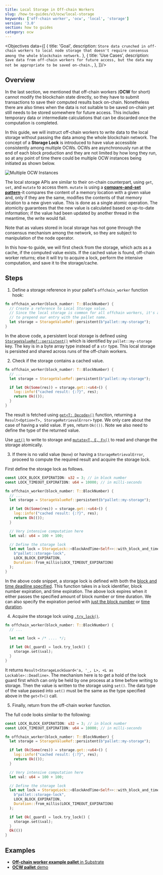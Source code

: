 ```yaml
---
title: Local Storage in Off-chain Workers
slug: /how-to-guides/v3/ocw/local-storage
keywords: ['off-chain worker', 'ocw', 'local', 'storage']
version: '3.0'
section: how to guides
category: ocw
---
```


<Objectives data={[
  {
    title: 'Goal',
    description: `Store data crunched in off-chain workers to local node storage that doesn't require consensus among the whole blockchain network.`
  },
  {
    title: 'Use Cases',
    description: `Save data from off-chain workers for future access, but the data may not be appropriate to be saved on-chain.`,
  },
]}/>

## Overview

In the last section, we mentioned that off-chain workers (**OCW** for short) cannot modify the blockchain state directly, so they have to submit transactions to save their computed results back on-chain.
Nonetheless there are also times when the data is not suitable to be saved on-chain yet still needs to be stored somewhere for future access.
This includes temporary data or intermediate calculations that can be discarded once the computation is completed.

In this guide, we will instruct off-chain workers to write data to the local storage without passing the data among the whole blockchain network.
The concept of a **Storage Lock** is introduced to have value accessible consistently among multiple OCWs.
OCWs are asynchronously run at the end of each block production and they are not limited by how long they run, so at any point of time there could be multiple OCW instances being initiated as shown below.

![Multiple OCW Instances](../../../../src/images/how-to-guides/ocw/local-storage/multiple-ocws.png)

The local storage APIs are similar to their on-chain counterpart, using `get`, `set`, and `mutate` to access them.
`mutate` is using a [**compare-and-set pattern**](https://en.wikipedia.org/wiki/Compare-and-swap)-it compares the content of a memory location with a given value and, only if they are the same, modifies the contents of that memory location to a new given value.
This is done as a single atomic operation.
The atomicity guarantees that the new value is calculated based on up-to-date information; if the value had been updated by another thread in the meantime, the write would fail.

Note that as values stored in local storage has not gone through the consensus mechanism among the network, so they are subject to manipulation of the node operator.

In this how-to guide, we will first check from the storage, which acts as a cache, if the computed value exists.
If the cached value is found, off-chain worker returns; else it will try to acquire a lock, perform the intensive computation, and save it to the storage/cache.

## Steps

1. Define a storage reference in your pallet's `offchain_worker` function hook:

  ```rust
  fn offchain_worker(block_number: T::BlockNumber) {
    // Create a reference to Local Storage value.
    // Since the local storage is common for all offchain workers, it's a good practice
    // to prepend our entry with the pallet name.
    let storage = StorageValueRef::persistent(b"pallet::my-storage");
  }
  ```

  In the above code, a persistent local storage is defined using [`StorageValueRef::persistent()`](https://paritytech.github.io/substrate/latest/sp_runtime/offchain/storage/struct.StorageValueRef.html#method.persistent) which is identified by `pallet::my-storage` key.
  The key is in a byte array type instead of a `str` type.
  This local storage is persisted and shared across runs of the off-chain workers.

2. Check if the storage contains a cached value.

  ```rust
  fn offchain_worker(block_number: T::BlockNumber) {
    // ...
    let storage = StorageValueRef::persistent(b"pallet::my-storage");

    if let Ok(Some(res)) = storage.get::<u64>() {
      log::info!("cached result: {:?}", res);
      return Ok(());
    }
  }
  ```

  The result is fetched using [`get<T: Decode>()`](https://paritytech.github.io/substrate/latest/sp_runtime/offchain/storage/struct.StorageValueRef.html#method.get) function, returning a `Result<Option<T>, StorageRetrievalError>` type.
  We only care about the case of having a valid value. If yes, return `Ok(())`.
  Note we also need to define the type of the returned value.

  Use [`set()`](https://paritytech.github.io/substrate/latest/sp_runtime/offchain/storage/struct.StorageValueRef.html#method.get) to write to storage and [`mutate<T, E, F>()`](https://paritytech.github.io/substrate/latest/sp_runtime/offchain/storage/struct.StorageValueRef.html#method.mutate) to read and change the storage atomically.

3. If there is no valid value (`None`) or having a `StorageRetrievalError`, proceed to compute the required result and acquire the storage lock.

  First define the storage lock as follows.

  ```rust
  const LOCK_BLOCK_EXPIRATION: u32 = 3; // in block number
  const LOCK_TIMEOUT_EXPIRATION: u64 = 10000; // in milli-seconds

  fn offchain_worker(block_number: T::BlockNumber) {
    // ...
    let storage = StorageValueRef::persistent(b"pallet::my-storage");

    if let Ok(Some(res)) = storage.get::<u64>() {
      log::info!("cached result: {:?}", res);
      return Ok(());
    }

    // Very intensive computation here
    let val: u64 = 100 + 100;

    // Define the storage lock
    let mut lock = StorageLock::<BlockAndTime<Self>>::with_block_and_time_deadline(
      b"pallet::storage-lock",
      LOCK_BLOCK_EXPIRATION,
      Duration::from_millis(LOCK_TIMEOUT_EXPIRATION)
    );
  }
  ```

  In the above code snippet, a storage lock is defined with both the [block and time deadline specified](https://paritytech.github.io/substrate/latest/sp_runtime/offchain/storage_lock/struct.StorageLock.html#method.with_block_and_time_deadline).
  This function takes in a lock identifier, block number expiration, and time expiration. 
  The above lock expires when it either passes the specified amount of block number or time duration. 
  We can also specify the expiration period with [just the block number](https://paritytech.github.io/substrate/latest/sp_runtime/offchain/storage_lock/struct.StorageLock.html#method.with_block_deadline) or [time duration](https://paritytech.github.io/substrate/latest/sp_runtime/offchain/storage_lock/struct.StorageLock.html#method.with_deadline).

4. Acquire the storage lock using [`.try_lock()`](https://paritytech.github.io/substrate/latest/sp_runtime/offchain/storage_lock/struct.StorageLock.html#method.try_lock).

  ```rust
  fn offchain_worker(block_number: T::BlockNumber) {
    // ...

    let mut lock = /* .... */;

    if let Ok(_guard) = lock.try_lock() {
      storage.set(&val);
    }
  }
  ```

  It returns `Result<StorageLockGuard<'a, '_, L>, <L as Lockable>::Deadline>`.
  The mechanism here is to get a hold of the lock guard first which can only be held by one process at a time before writing to storage.
  Then the value is written to the storage using `set()`.
  The data type of the value passed into `set()` must be the same as the type specified above in the `get<T>()` call.

5. Finally, return from the off-chain worker function.

  The full code looks similar to the following:

  ```rust
  const LOCK_BLOCK_EXPIRATION: u32 = 3; // in block number
  const LOCK_TIMEOUT_EXPIRATION: u64 = 10000; // in milli-seconds

  fn offchain_worker(block_number: T::BlockNumber) {
    let storage = StorageValueRef::persistent(b"pallet::my-storage");

    if let Ok(Some(res)) = storage.get::<u64>() {
      log::info!("cached result: {:?}", res);
      return Ok(());
    }

    // Very intensive computation here
    let val: u64 = 100 + 100;

    // Define the storage lock
    let mut lock = StorageLock::<BlockAndTime<Self>>::with_block_and_time_deadline(
      b"pallet::storage-lock",
      LOCK_BLOCK_EXPIRATION,
      Duration::from_millis(LOCK_TIMEOUT_EXPIRATION)
    );

    if let Ok(_guard) = lock.try_lock() {
      storage.set(&val);
    }
    Ok(())
  }
  ```

## Examples

- [**Off-chain worker example pallet** in Substrate](https://github.com/paritytech/substrate/blob/polkadot-v0.9.17/frame/examples/offchain-worker/src/lib.rs#L372-L441)
- [**OCW pallet** demo](https://github.com/jimmychu0807/substrate-offchain-worker-demo/blob/master/pallets/ocw/src/lib.rs#L299-L342)
